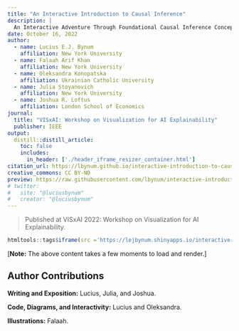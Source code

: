 ```yaml
---
title: "An Interactive Introduction to Causal Inference"
description: | 
  An Interactive Adventure Through Foundational Causal Inference Concepts
date: October 16, 2022
author:
  - name: Lucius E.J. Bynum
    affiliation: New York University
  - name: Falaah Arif Khan
    affiliation: New York University
  - name: Oleksandra Konopatska
    affiliation: Ukrainian Catholic University
  - name: Julia Stoyanovich
    affiliation: New York University
  - name: Joshua R. Loftus
    affiliation: London School of Economics
journal: 
  title: "VISxAI: Workshop on Visualization for AI Explainability"
  publisher: IEEE
output: 
  distill::distill_article:
    toc: false
    includes:
      in_header: ['./header_iframe_resizer_container.html']
citation_url: https://lbynum.github.io/interactive-introduction-to-causal-inference
creative_commons: CC BY-ND
preview: https://raw.githubusercontent.com/lbynum/interactive-introduction-to-causal-inference/main/graphical_model.png
# twitter:
#   site: "@luciusbynum"
#   creator: "@luciusbynum"
---
```


> Published at VISxAI 2022: Workshop on Visualization for AI Explainability.

```r
htmltools::tags$iframe(src ='https://lejbynum.shinyapps.io/interactive-causal-inference', width='100%', `data-external`='1', scrolling='no')
```

<script>iFrameResize({log:true, inPageLinks: true})</script>

[**Note:** The above content takes a few moments to load and render.]

## Author Contributions {.appendix}

**Writing and Exposition:** Lucius, Julia, and Joshua.

**Code, Diagrams, and Interactivity:** Lucius and Oleksandra.

**Illustrations:** Falaah.